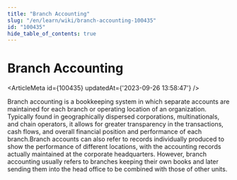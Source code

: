 ```yaml
---
title: "Branch Accounting"
slug: "/en/learn/wiki/branch-accounting-100435"
id: "100435"
hide_table_of_contents: true
---
```



# Branch Accounting

<ArticleMeta id={100435} updatedAt={'2023-09-26 13:58:47'} />
<div className='border-solid border-b border-t-0 my-4 border-[var(--ifm-color-gray-300)]' />

Branch accounting is a bookkeeping system in which separate accounts are maintained for each branch or operating location of an organization. Typically found in geographically dispersed corporations, multinationals, and chain operators, it allows for greater transparency in the transactions, cash flows, and overall financial position and performance of each branch.Branch accounts can also refer to records individually produced to show the performance of different locations, with the accounting records actually maintained at the corporate headquarters. However, branch accounting usually refers to branches keeping their own books and later sending them into the head office to be combined with those of other units.
